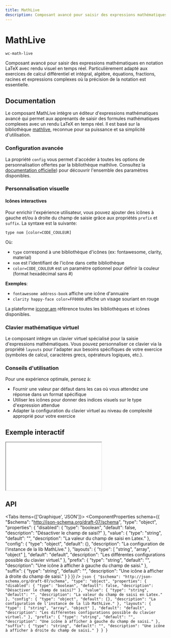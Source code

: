 ```yaml
---
title: MathLive
description: Composant avancé pour saisir des expressions mathématiques en notation LaTeX avec rendu visuel en temps réel. Particulièrement adapté aux exercices de calcul différentiel et intégral, algèbre, équations, fractions, racines et expressions complexes où la précision de la notation est essentielle.
---
```



# MathLive

`wc-math-live`

Composant avancé pour saisir des expressions mathématiques en notation LaTeX avec rendu visuel en temps réel. Particulièrement adapté aux exercices de calcul différentiel et intégral, algèbre, équations, fractions, racines et expressions complexes où la précision de la notation est essentielle.

## Documentation

Le composant MathLive intègre un éditeur d'expressions mathématiques avancé qui permet aux apprenants de saisir des formules mathématiques complexes avec un rendu LaTeX en temps réel. Il est basé sur la bibliothèque [mathlive](https://cortexjs.io/mathfield), reconnue pour sa puissance et sa simplicité d'utilisation.

### Configuration avancée

La propriété `config` vous permet d'accéder à toutes les options de personnalisation offertes par la bibliothèque mathlive. Consultez la [documentation officielle](https://cortexjs.io/mathfield)) pour découvrir l'ensemble des paramètres disponibles.

### Personnalisation visuelle

#### Icônes interactives

Pour enrichir l'expérience utilisateur, vous pouvez ajouter des icônes à gauche et/ou à droite du champ de saisie grâce aux propriétés `prefix` et `suffix`. La syntaxe est la suivante:

`type nom [color=CODE_COULEUR]`

Où:

- `type` correspond à une bibliothèque d'icônes (ex: fontawesome, clarity, material)
- `nom` est l'identifiant de l'icône dans cette bibliothèque
- `color=CODE_COULEUR` est un paramètre optionnel pour définir la couleur (format hexadécimal sans #)

**Exemples**:

- `fontawesome address-book` affiche une icône d'annuaire
- `clarity happy-face color=FF0000` affiche un visage souriant en rouge

La plateforme [icongr.am](https://icongr.am) référence toutes les bibliothèques et icônes disponibles.

### Clavier mathématique virtuel

Le composant intègre un clavier virtuel spécialisé pour la saisie d'expressions mathématiques. Vous pouvez personnaliser ce clavier via la propriété `layouts` pour l'adapter aux besoins spécifiques de votre exercice (symboles de calcul, caractères grecs, opérateurs logiques, etc.).

### Conseils d'utilisation

Pour une expérience optimale, pensez à:

- Fournir une valeur par défaut dans les cas où vous attendez une réponse dans un format spécifique
- Utiliser les icônes pour donner des indices visuels sur le type d'expression attendue
- Adapter la configuration du clavier virtuel au niveau de complexité approprié pour votre exercice

## Exemple interactif

<iframe
  src={useAbsoluteUrl('playground/components/wc-math-live')}
  style={{ width: '100%', height: '700px', border: 'none' }}
></iframe>

## API

<Tabs items={['Graphique', 'JSON']}>
  <Tab>
    <ComponentProperties schema={{
  "$schema": "http://json-schema.org/draft-07/schema",
  "type": "object",
  "properties": {
    "disabled": {
      "type": "boolean",
      "default": false,
      "description": "Désactiver le champ de saisi?"
    },
    "value": {
      "type": "string",
      "default": "",
      "description": "La valeur du champ de saisi en Latex."
    },
    "config": {
      "type": "object",
      "default": {},
      "description": "La configuration de l'instance de la lib MathLive."
    },
    "layouts": {
      "type": [
        "string",
        "array",
        "object"
      ],
      "default": "default",
      "description": "Les différentes configurations possible du clavier virtuel."
    },
    "prefix": {
      "type": "string",
      "default": "",
      "description": "Une icône à afficher à gauche du champ de saisi."
    },
    "suffix": {
      "type": "string",
      "default": "",
      "description": "Une icône à afficher à droite du champ de saisi."
    }
  }
}} />
  </Tab>
  <Tab>
    ```json
    {
  "$schema": "http://json-schema.org/draft-07/schema",
  "type": "object",
  "properties": {
    "disabled": {
      "type": "boolean",
      "default": false,
      "description": "Désactiver le champ de saisi?"
    },
    "value": {
      "type": "string",
      "default": "",
      "description": "La valeur du champ de saisi en Latex."
    },
    "config": {
      "type": "object",
      "default": {},
      "description": "La configuration de l'instance de la lib MathLive."
    },
    "layouts": {
      "type": [
        "string",
        "array",
        "object"
      ],
      "default": "default",
      "description": "Les différentes configurations possible du clavier virtuel."
    },
    "prefix": {
      "type": "string",
      "default": "",
      "description": "Une icône à afficher à gauche du champ de saisi."
    },
    "suffix": {
      "type": "string",
      "default": "",
      "description": "Une icône à afficher à droite du champ de saisi."
    }
  }
}
    ```
  </Tab>
</Tabs>
